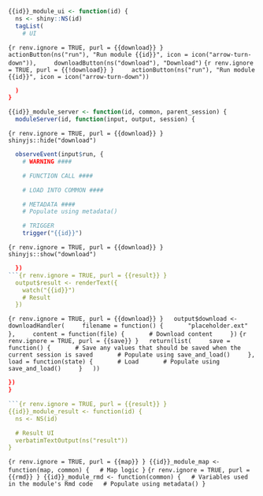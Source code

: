 ```r
{{id}}_module_ui <- function(id) {
  ns <- shiny::NS(id)
  tagList(
    # UI
```
```{r renv.ignore = TRUE, purl = {{download}} }
    actionButton(ns("run"), "Run module {{id}}", icon = icon("arrow-turn-down")),
    downloadButton(ns("download"), "Download")
```
```{r renv.ignore = TRUE, purl = {{!download}} }
    actionButton(ns("run"), "Run module {{id}}", icon = icon("arrow-turn-down"))
```
```r
  )
}

{{id}}_module_server <- function(id, common, parent_session) {
  moduleServer(id, function(input, output, session) {
```
```{r renv.ignore = TRUE, purl = {{download}} }
  shinyjs::hide("download")
```
```r
  observeEvent(input$run, {
    # WARNING ####

    # FUNCTION CALL ####

    # LOAD INTO COMMON ####

    # METADATA ####
    # Populate using metadata()

    # TRIGGER
    trigger("{{id}}")
```
```{r renv.ignore = TRUE, purl = {{download}} }
    shinyjs::show("download")
```
```r
  })
```{r renv.ignore = TRUE, purl = {{result}} }
  output$result <- renderText({
    watch("{{id}}")
    # Result
  })
```
```{r renv.ignore = TRUE, purl = {{download}} }
  output$download <- downloadHandler(
    filename = function() {
      "placeholder.ext"
    },
    content = function(file) {
      # Download content
    })
```
```{r renv.ignore = TRUE, purl = {{save}} }
  return(list(
    save = function() {
      # Save any values that should be saved when the current session is saved
      # Populate using save_and_load()
    },
    load = function(state) {
      # Load
      # Populate using save_and_load()
    }
  ))
```
```r
})
}

```{r renv.ignore = TRUE, purl = {{result}} }
{{id}}_module_result <- function(id) {
  ns <- NS(id)

  # Result UI
  verbatimTextOutput(ns("result"))
}
```
```{r renv.ignore = TRUE, purl = {{map}} }
{{id}}_module_map <- function(map, common) {
  # Map logic
}
```
```{r renv.ignore = TRUE, purl = {{rmd}} }
{{id}}_module_rmd <- function(common) {
  # Variables used in the module's Rmd code
  # Populate using metadata()
}
```
